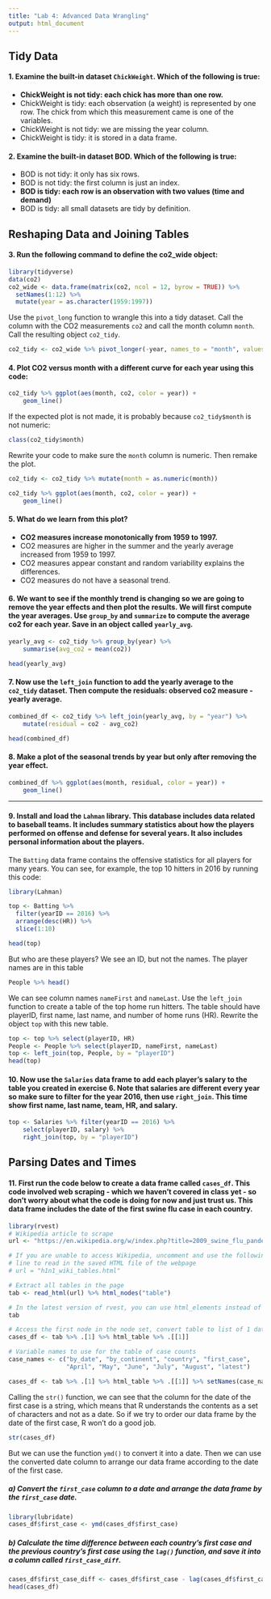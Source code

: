 ```yaml
---
title: "Lab 4: Advanced Data Wrangling"
output: html_document
---
```


## Tidy Data

#### 1. Examine the built-in dataset `ChickWeight`. Which of the following is true:

* **ChickWeight is not tidy: each chick has more than one row.**
* ChickWeight is tidy: each observation (a weight) is represented by one row. The chick from which this measurement came is one of the variables.
* ChickWeight is not tidy: we are missing the year column.
* ChickWeight is tidy: it is stored in a data frame.

#### 2. Examine the built-in dataset BOD. Which of the following is true:

* BOD is not tidy: it only has six rows.
* BOD is not tidy: the first column is just an index.
* **BOD is tidy: each row is an observation with two values (time and demand)**
* BOD is tidy: all small datasets are tidy by definition.


## Reshaping Data and Joining Tables

#### 3. Run the following command to define the co2_wide object:

```r
library(tidyverse)
data(co2)
co2_wide <- data.frame(matrix(co2, ncol = 12, byrow = TRUE)) %>% 
  setNames(1:12) %>%
  mutate(year = as.character(1959:1997))
```

Use the `pivot_long` function to wrangle this into a tidy dataset. Call the column with the CO2 measurements `co2` and call the month column `month`. Call the resulting object `co2_tidy`.

```r
co2_tidy <- co2_wide %>% pivot_longer(-year, names_to = "month", values_to = "co2")
```


#### 4. Plot CO2 versus month with a different curve for each year using this code:

```r
co2_tidy %>% ggplot(aes(month, co2, color = year)) + 
	geom_line()
```

If the expected plot is not made, it is probably because `co2_tidy$month` is not numeric:

```r
class(co2_tidy$month)
```

Rewrite your code to make sure the `month` column is numeric. Then remake the plot.

```r
co2_tidy <- co2_tidy %>% mutate(month = as.numeric(month))

co2_tidy %>% ggplot(aes(month, co2, color = year)) + 
	geom_line()
```


#### 5. What do we learn from this plot?

* **CO2 measures increase monotonically from 1959 to 1997.**
* CO2 measures are higher in the summer and the yearly average increased from 1959 to 1997.
* CO2 measures appear constant and random variability explains the differences.
* CO2 measures do not have a seasonal trend.

#### 6. We want to see if the monthly trend is changing so we are going to remove the year effects and then plot the results. We will first compute the year averages. Use `group_by` and `summarize` to compute the average co2 for each year. Save in an object called `yearly_avg`.

```r
yearly_avg <- co2_tidy %>% group_by(year) %>%
	summarise(avg_co2 = mean(co2))

head(yearly_avg)
```

#### 7. Now use the `left_join` function to add the yearly average to the `co2_tidy` dataset. Then compute the residuals: observed co2 measure - yearly average.

```r
combined_df <- co2_tidy %>% left_join(yearly_avg, by = "year") %>%
	mutate(residual = co2 - avg_co2)

head(combined_df)
```


#### 8. Make a plot of the seasonal trends by year but only after removing the year effect.

```r
combined_df %>% ggplot(aes(month, residual, color = year)) + 
	geom_line()
```
---

#### 9. Install and load the `Lahman` library. This database includes data related to baseball teams. It includes summary statistics about how the players performed on offense and defense for several years. It also includes personal information about the players.

The `Batting` data frame contains the offensive statistics for all players for many years. You can see, for example, the top 10 hitters in 2016 by running this code:

```r
library(Lahman)

top <- Batting %>% 
  filter(yearID == 2016) %>%
  arrange(desc(HR)) %>%
  slice(1:10)

head(top)
```


But who are these players? We see an ID, but not the names. The player names are in this table

```r
People %>% head()
```

We can see column names `nameFirst` and `nameLast`. Use the `left_join` function to create a table of the top home run hitters. The table should have playerID, first name, last name, and number of home runs (HR). Rewrite the object `top` with this new table.

```r
top <- top %>% select(playerID, HR)
People <- People %>% select(playerID, nameFirst, nameLast)
top <- left_join(top, People, by = "playerID")
head(top)
```

#### 10. Now use the `Salaries` data frame to add each player’s salary to the table you created in exercise 6. Note that salaries are different every year so make sure to filter for the year 2016, then use `right_join`. This time show first name, last name, team, HR, and salary.

```r
top <- Salaries %>% filter(yearID == 2016) %>%
	select(playerID, salary) %>%
	right_join(top, by = "playerID")
```


## Parsing Dates and Times

#### 11. First run the code below to create a data frame called `cases_df`. This code involved web scraping - which we haven't covered in class yet - so don't worry about what the code is doing for now and just trust us. This data frame includes the date of the first swine flu case in each country.

```r
library(rvest)
# Wikipedia article to scrape
url <- "https://en.wikipedia.org/w/index.php?title=2009_swine_flu_pandemic_tables&oldid=950511922"

# If you are unable to access Wikipedia, uncomment and use the following 
# line to read in the saved HTML file of the webpage
# url = "h1n1_wiki_tables.html"

# Extract all tables in the page
tab <- read_html(url) %>% html_nodes("table")

# In the latest version of rvest, you can use html_elements instead of html_nodes to read in a node set
tab

# Access the first node in the node set, convert table to list of 1 dataframe, then extract data frame
cases_df <- tab %>% .[1] %>% html_table %>% .[[1]]

# Variable names to use for the table of case counts
case_names <- c("by_date", "by_continent", "country", "first_case",
                "April", "May", "June", "July", "August", "latest")

cases_df <- tab %>% .[1] %>% html_table %>% .[[1]] %>% setNames(case_names)
```


Calling the `str()` function, we can see that the column for the date of the first case is a string, which means that R understands the contents as a set of characters and not as a date. So if we try to order our data frame by the date of the first case, R won't do a good job.

```r
str(cases_df)
```

But we can use the function `ymd()` to convert it into a date. Then we can use the converted date column to arrange our data frame according to the date of the first case.

##### a) Convert the `first_case` column to a date and arrange the data frame by the `first_case` date.

```r
library(lubridate)
cases_df$first_case <- ymd(cases_df$first_case)
```

##### b) Calculate the time difference between each country's first case and the previous country's first case using the `lag()` function, and save it into a column called `first_case_diff`.

```r
cases_df$first_case_diff <- cases_df$first_case - lag(cases_df$first_case)
head(cases_df)
```

